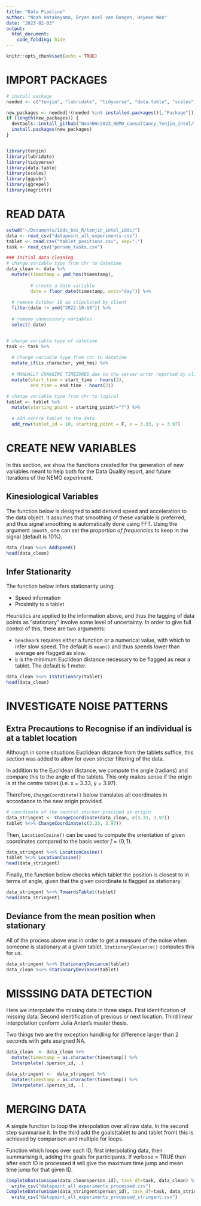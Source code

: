 ```yaml
---
title: "Data Pipeline"
author: "Noah Hatakeyama, Bryan Axel van Dongen, Hoyeon Won"
date: "2023-02-03"
output: 
  html_document:
    code_folding: hide
---
```


```r
knitr::opts_chunk$set(echo = TRUE)
```

# IMPORT PACKAGES

```r
# install package 
needed <- c("tenjin", "lubridate", "tidyverse", "data.table", "scales", "ggpubr", "ggrepel", "magrittr")

new_packages <- needed[!(needed %in% installed.packages()[,"Package"])]
if (length(new_packages)) {
  devtools::install_github("NoahBH/2023_NEMO_consultancy_Tenjin_intel/tenjin")
  install.packages(new_packages)
}


library(tenjin)
library(lubridate)
library(tidyverse)
library(data.table)
library(scales)
library(ggpubr)
library(ggrepel)
library(magrittr)
```



# READ DATA

```r
setwd("~/Documents/iddc_bds_R/tenjin_intel_iddc/")
data <- read_csv("datapoint_all_experiments.csv")
tablet <- read.csv("tablet_positions.csv", sep=";")
task <- read_csv("person_tasks.csv")

### Initial data cleaning
# change variable type from chr to datetime
data_clean <- data %>%
  mutate(timestamp = ymd_hms(timestamp),
         
         # create a date variable
         date = floor_date(timestamp, unit="day")) %>%
  
  # remove October 18 as stipulated by client
  filter(date != ymd("2022-10-18")) %>%
  
  # remove unnecessary variables
  select(-date)


# change variable type of datetime
task <- task %>%
  
  # change variable type from chr to datetime
  mutate_if(is.character, ymd_hms) %>%
  
  # MANUALLY CHANGING TIMEZONES due to the server error reported by client
  mutate(start_time = start_time - hours(2),
         end_time = end_time - hours(2))

# change variable type from chr to logical
tablet <- tablet %>%
  mutate(starting_point = starting_point!="f") %>%
  
  # add centre tablet to the data
  add_row(tablet_id = 10, starting_point = F, x = 3.33, y = 3.97)
```



# CREATE NEW VARIABLES


In this section, we show the functions created for the generation of new variables meant to help both for the Data Quality report, and future iterations of the NEMO experiment.


## Kinesiological Variables

The function below is designed to add derived speed and acceleration to the data object. It assumes that smoothing of these variable is preferred, and thus signal smoothing is automatically done using FFT. Using the argument `smooth`, one can set the _proportion of frequencies_ to keep in the signal (default is 10%).

```r
data_clean %<>% AddSpeed()
head(data_clean)
```

## Infer Stationarity

The function below infers stationarity using:

* Speed information
* Proximity to a tablet

Heuristics are applied to the information above, and thus the tagging of data points as "stationary" involve some level of uncertainty. In order to give full control of this, there are two arguments:

* `benchmark` requires either a function or a numerical value, with which to infer slow speed. The default is `mean()` and thus speeds lower than average are flagged as slow.
* `b` is the minimum Euclidean distance necessary to be flagged as near a tablet. The default is 1 meter.


```r
data_clean %<>% IsStationary(tablet)
head(data_clean)
```


# INVESTIGATE NOISE PATTERNS

## Extra Precautions to Recognise if an individual is at a tablet location

Although in some situations Euclidean distance from the tablets suffice, this section was added to allow for even stricter filtering of the data.

In addition to the Euclidean distance, we compute the angle (radians) and compare this to the angle of the tablets. This only makes sense if the origin is at the centre tablet (i.e. x = 3.33, y = 3.97).

Therefore, `ChangeCoordinate()` below translates all coordinates in accordance to the new origin provided.


```r
# coordinate of the central sticker provided as origin
data_stringent <- ChangeCoordinate(data_clean, c(3.33, 3.97))
tablet %<>% ChangeCoordinate(c(3.33, 3.97))
```


Then, `LocationCosine()` can be used to compute the orientation of given coordinates compared to the basis vector $\hat{j}=(0,1)$.


```r
data_stringent %<>% LocationCosine()
tablet %<>% LocationCosine()
head(data_stringent)
```


Finally, the function below checks which tablet the position is closest to in terms of angle, given that the given coordinate is flagged as stationary.


```r
data_stringent %<>% TowardsTablet(tablet)
head(data_stringent)
```


## Deviance from the mean position when stationary

All of the process above was in order to get a measure of the noise when someone is stationary at a given tablet. `StationaryDeviance()` computes this for us.


```r
data_stringent %<>% StationaryDeviance(tablet)
data_clean %<>% StationaryDeviance(tablet)
```

# MISSSING DATA DETECTION

Here we interpolate the missing data in three steps.
First identification of missing data.
Second identification of previous or next location.
Third linear interpolation conform Julia Anten's master thesis.

Two things two are the exception handling for 
difference larger than 2 seconds with gets assigned NA.


```r
data_clean  <- data_clean %>%
  mutate(timestamp = as.character(timestamp)) %>%
  Interpolate(.$person_id, .)

data_stringent <-  data_stringent %>%
  mutate(timestamp = as.character(timestamp)) %>%
  Interpolate(.$person_id, .)
```


# MERGING DATA

A simple function to loop the interpolation over all raw data.
In the second step summarise it.
In the third add the goals(tablet to and tablet from) this is achieved by comparison and multiple for loops.

Function which loops over each ID, first interpolating data, then summarising it, adding the goals for participants. If verbose = TRUE then after each ID is processed it will give the maximum time jump and mean time jump for that given ID.

```r
CompleteData(unique(data_clean$person_id), task_df=task, data_clean) %>%
  write_csv("datapoint_all_experiments_processed.csv")
CompleteData(unique(data_stringent$person_id), task_df=task, data_stringent) %>%
  write_csv("datapoint_all_experiments_processed_stringent.csv")
```





